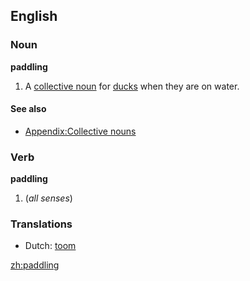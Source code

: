 ==English==

===Noun===
'''paddling'''

# A [[collective noun]] for [[duck]]s when they are on water.

====See also====
* [[Appendix:Collective nouns]]

===Verb===
'''paddling'''

# {{present participle of|[[paddle]]}} (''all senses'')

===Translations===
*Dutch: [[toom]] {{m}}

[[zh:paddling]]